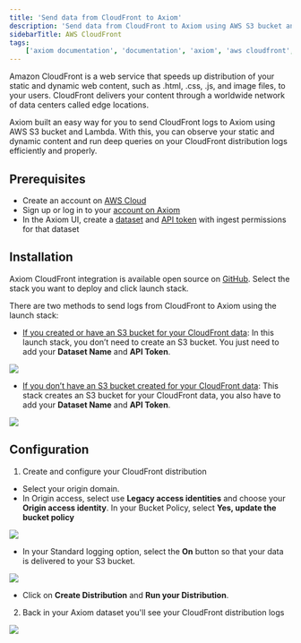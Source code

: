 ```yaml
---
title: 'Send data from CloudFront to Axiom'
description: 'Send data from CloudFront to Axiom using AWS S3 bucket and Lambda to monitor your static and dynamic content.'
sidebarTitle: AWS CloudFront
tags:
    ['axiom documentation', 'documentation', 'axiom', 'aws cloudfront', 'static content', 'dynamic content', 'aws s3', 'aws lambda']
---
```


Amazon CloudFront is a web service that speeds up distribution of your static and dynamic web content, such as .html, .css, .js, and image files, to your users. CloudFront delivers your content through a worldwide network of data centers called edge locations.

Axiom built an easy way for you to send CloudFront logs to Axiom using AWS S3 bucket and Lambda. With this, you can observe your static and dynamic content and run deep queries on your CloudFront distribution logs efficiently and properly.

## Prerequisites

- Create an account on [AWS Cloud](https://portal.aws.amazon.com/billing/signup#/start/email)
- Sign up or log in to your [account on Axiom](https://app.axiom.co/login?return_to=%2F)
- In the Axiom UI, create a [dataset](/reference/datasets) and [API token](/reference/tokens) with ingest permissions for that dataset

## Installation

Axiom CloudFront integration is available open source on [GitHub](https://github.com/axiomhq/axiom-cloudfront-lambda). Select the stack you want to deploy and click launch stack.

There are two methods to send logs from CloudFront to Axiom using the launch stack:

- [If you created or have an S3 bucket for your CloudFront data](https://us-east-2.console.aws.amazon.com/cloudformation/home?region=us-east-2#/stacks/create/template?stackName=CloudFront-Axiom&templateURL=https://axiom-cloudformation-stacks.s3.amazonaws.com/axiom-cloudfront-lambda-base-cloudformation-stack.yaml): In this launch stack, you don’t need to create an S3 bucket. You just need to add your **Dataset Name** and **API Token**.

<Frame>
  <img src="/assets/screenshots/cloudfront3.png" />
</Frame>

- [If you don’t have an S3 bucket created for your CloudFront data](https://us-east-2.console.aws.amazon.com/cloudformation/home?region=us-east-2#/stacks/create/template?stackName=CloudFront-Axiom&templateURL=https://axiom-cloudformation-stacks.s3.amazonaws.com/axiom-cloudfront-lambda-cloudformation-stack.yaml): This stack creates an S3 bucket for your CloudFront data, you also have to add your **Dataset Name** and **API Token**.

<Frame>
  <img src="/assets/screenshots/cloudfront4.png" />
</Frame>

## Configuration

1. Create and configure your CloudFront distribution

- Select your origin domain.
- In Origin access, select use **Legacy access identities** and choose your **Origin access identity**. In your Bucket Policy, select **Yes, update the bucket policy**

<Frame>
  <img src="/assets/screenshots/cloudfront5.png" />
</Frame>

- In your Standard logging option, select the **On** button so that your data is delivered to your S3 bucket.

<Frame>
  <img src="/assets/screenshots/cloudfront6.png" />
</Frame>

- Click on **Create Distribution** and **Run your Distribution**.

2. Back in your Axiom dataset you'll see your CloudFront distribution logs

<Frame>
  <img src="/assets/screenshots/cloudfront-1.png" />
</Frame>
